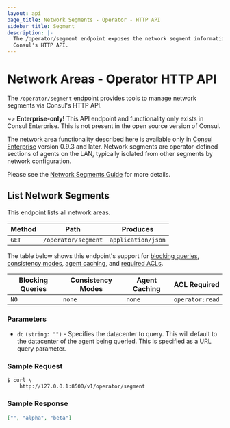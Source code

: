```yaml
---
layout: api
page_title: Network Segments - Operator - HTTP API
sidebar_title: Segment
description: |-
  The /operator/segment endpoint exposes the network segment information via
  Consul's HTTP API.
---
```


# Network Areas - Operator HTTP API

The `/operator/segment` endpoint provides tools to manage network segments via
Consul's HTTP API.

~> **Enterprise-only!** This API endpoint and functionality only exists in
Consul Enterprise. This is not present in the open source version of Consul.

The network area functionality described here is available only in
[Consul Enterprise](https://www.hashicorp.com/products/consul/) version 0.9.3 and
later. Network segments are operator-defined sections of agents on the LAN, typically
isolated from other segments by network configuration.

Please see the [Network Segments Guide](https://learn.hashicorp.com/consul/day-2-operations/network-segments) for more details.

## List Network Segments

This endpoint lists all network areas.

| Method | Path                | Produces           |
| ------ | ------------------- | ------------------ |
| `GET`  | `/operator/segment` | `application/json` |

The table below shows this endpoint's support for
[blocking queries](/api/features/blocking),
[consistency modes](/api/features/consistency),
[agent caching](/api/features/caching), and
[required ACLs](/api#authentication).

| Blocking Queries | Consistency Modes | Agent Caching | ACL Required    |
| ---------------- | ----------------- | ------------- | --------------- |
| `NO`             | `none`            | `none`        | `operator:read` |

### Parameters

- `dc` `(string: "")` - Specifies the datacenter to query. This will default to
  the datacenter of the agent being queried. This is specified as a URL query
  parameter.

### Sample Request

```text
$ curl \
    http://127.0.0.1:8500/v1/operator/segment
```

### Sample Response

```json
["", "alpha", "beta"]
```

